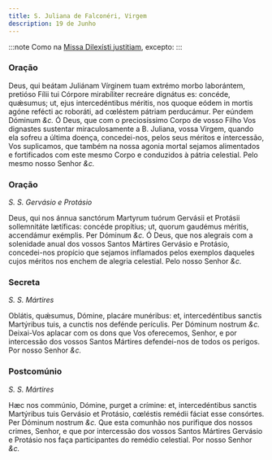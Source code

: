 ```yaml
---
title: S. Juliana de Falconéri, Virgem
description: 19 de Junho
---
```


:::note
Como na [Missa Dilexísti justitiam](/missal/comum/20virgemnaomartir1), excepto:
:::

### Oração

<div class="grid grid-cols-2 gap-5">
  <span class="text-justify">
    Deus, qui beátam Juliánam Vírginem tuam extrémo morbo laborántem, pretióso
    Fílii tui Córpore mirabíliter recreáre dignátus es: concéde, quǽsumus; ut,
    ejus intercedéntibus méritis, nos quoque eódem in mortis agóne refécti ac
    roboráti, ad cœléstem pátriam perducámur. Per eúndem Dóminum <em>&c.</em>
  </span>
  <span class="text-justify">
    Ó Deus, que com o preciosíssimo Corpo de vosso Filho Vos dignastes sustentar
    miraculosamente a B. Juliana, vossa Virgem, quando ela sofreu a última
    doença, concedei-nos, pelos seus méritos e intercessão, Vos suplicamos, que
    também na nossa agonia mortal sejamos alimentados e fortificados com este
    mesmo Corpo e conduzidos à pátria celestial. Pelo mesmo nosso Senhor
    <em>&c.</em>
  </span>
</div>

### Oração

_S. S. Gervásio e Protásio_

<div class="grid grid-cols-2 gap-5">
  <span class="text-justify">
    Deus, qui nos ánnua sanctórum Martyrum tuórum Gervásii et Protásii
    sollemnitáte lætíficas: concéde propítius; ut, quorum gaudémus méritis,
    accendámur exémplis. Per Dóminum <em>&c.</em>
  </span>
  <span class="text-justify">
    Ó Deus, que nos alegrais com a solenidade anual dos vossos Santos Mártires
    Gervásio e Protásio, concedei-nos propício que sejamos inflamados pelos
    exemplos daqueles cujos méritos nos enchem de alegria celestial. Pelo nosso
    Senhor <em>&c.</em>
  </span>
</div>

### Secreta

_S. S. Mártires_

<div class="grid grid-cols-2 gap-5">
  <span class="text-justify">
    Oblátis, quǽsumus, Dómine, placáre munéribus: et, intercedéntibus sanctis
    Martýribus tuis, a cunctis nos defénde perículis. Per Dóminum nostrum
    <em>&c.</em>
  </span>
  <span class="text-justify">
    Deixai-Vos aplacar com os dons que Vos oferecemos, Senhor, e por intercessão
    dos vossos Santos Mártires defendei-nos de todos os perigos. Por nosso
    Senhor <em>&c.</em>
  </span>
</div>

### Postcomúnio

_S. S. Mártires_

<div class="grid grid-cols-2 gap-5">
  <span class="text-justify">
    Hæc nos commúnio, Dómine, purget a crímine: et, intercedéntibus sanctis
    Martýribus tuis Gervásio et Protásio, cœléstis remédii fáciat esse
    consórtes. Per Dóminum nostrum <em>&c.</em>
  </span>
  <span class="text-justify">
    Que esta comunhão nos purifique dos nossos crimes, Senhor, e que por
    intercessão dos vossos Santos Mártires Gervásio e Protásio nos faça
    participantes do remédio celestial. Por nosso Senhor <em>&c.</em>
  </span>
</div>
